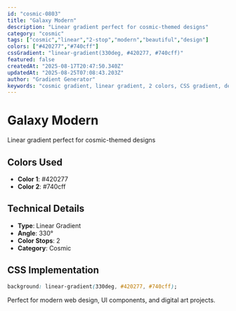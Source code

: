 ```yaml
---
id: "cosmic-0803"
title: "Galaxy Modern"
description: "Linear gradient perfect for cosmic-themed designs"
category: "cosmic"
tags: ["cosmic","linear","2-stop","modern","beautiful","design"]
colors: ["#420277","#740cff"]
cssGradient: "linear-gradient(330deg, #420277, #740cff)"
featured: false
createdAt: "2025-08-17T20:47:50.340Z"
updatedAt: "2025-08-25T07:08:43.203Z"
author: "Gradient Generator"
keywords: "cosmic gradient, linear gradient, 2 colors, CSS gradient, design, #420277, #740cff"
---
```


# Galaxy Modern

Linear gradient perfect for cosmic-themed designs

## Colors Used
- **Color 1**: #420277
- **Color 2**: #740cff

## Technical Details
- **Type**: Linear Gradient
- **Angle**: 330°
- **Color Stops**: 2
- **Category**: Cosmic

## CSS Implementation
```css
background: linear-gradient(330deg, #420277, #740cff);
```

Perfect for modern web design, UI components, and digital art projects.
